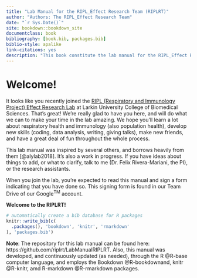 ```yaml
--- 
title: "Lab Manual for the RIPL_Effect Research Team (RIPLRT)"
author: "Authors: The RIPL_Effect Research Team"
date: "`r Sys.Date()`"
site: bookdown::bookdown_site
documentclass: book
bibliography: [book.bib, packages.bib]
biblio-style: apalike
link-citations: yes
description: "This book constitute the lab manual for the RIPL_Effect Research Team (RIPLRT). The output format for this example is bookdown::gitbook."
---
```


# Welcome! {-}
It looks like you recently joined the [RIPL (Respiratory and Immunology Project) Effect Research Lab](https://www.riplrt.com) at Larkin University College of Biomedical Sciences. That’s great! We’re really glad to have you here, and will do what we can to make your time in the lab amazing. We hope you’ll learn a lot about respiratory health and immunology (also population health), develop new skills (coding, data analysis, writing, giving talks), make new friends, and have a great deal of fun throughout the whole process.
 
This lab manual was inspired by several others, and borrows heavily from them [@alylab2018]. It’s also a work in progress. If you have ideas about things to add, or what to clarify, talk to me (Dr. Felix Rivera-Mariani, the PI), or the research assistants.
 
When you join the lab, you’re expected to read this manual and sign a form indicating that you
have done so. This signing form is found in our Team Drive of our Google^TM^ account. 

**Welcome to the RIPLRT!**


```r
# automatically create a bib database for R packages
knitr::write_bib(c(
  .packages(), 'bookdown', 'knitr', 'rmarkdown'
), 'packages.bib')
```

**Note**: The repository for this lab manual can be found here: https://github.com/riplrt/LabManualRIPLRT. Also, this manual was developed, and continuously updated (as needed), through the R @R-base computer language, and employs the Bookdown @R-bookdownand, knitr @R-knitr, amd R-markdown @R-rmarkdown packages. 

